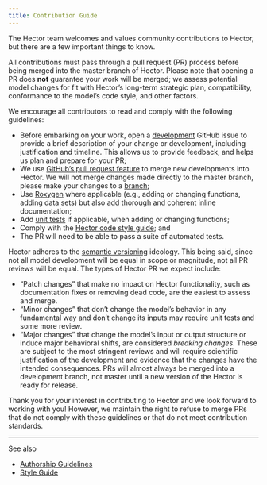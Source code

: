 ```yaml
---
title: Contribution Guide
---
```


The Hector team welcomes and values community contributions to Hector, but there are a few important things to know. 

All contributions must pass through a pull request (PR) process before being merged into the master branch of Hector. Please note that opening a PR does **not** guarantee your work will be merged; we assess potential model changes for fit with Hector’s long-term strategic plan, compatibility, conformance to the model’s code style, and other factors.

We encourage all contributors to read and comply with the following guidelines:

* Before embarking on your work, open a [development](https://github.com/JGCRI/hector/issues/new?assignees=&labels=&template=development.md) GitHub issue to provide a brief description of your change or development, including justification and timeline. This allows us to provide feedback, and helps us plan and prepare for your PR;
* We use [GitHub's pull request feature](https://docs.github.com/en/free-pro-team@latest/github/collaborating-with-issues-and-pull-requests/creating-a-pull-request) to merge new developments into Hector. We will not merge changes made directly to the master branch, please make your changes to a [branch](https://git-scm.com/book/en/v2/Git-Branching-Basic-Branching-and-Merging);
* Use [Roxygen](https://roxygen2.r-lib.org/) where applicable (e.g., adding or changing functions, adding data sets) but also add thorough and coherent inline documentation; 
* Add [unit tests](https://r-pkgs.org/tests.html) if applicable, when adding or changing functions;
* Comply with the [Hector code style guide](StyleGuide.html); and 
* The PR will need to be able to pass a suite of automated tests. 

Hector adheres to the [semantic versioning](https://semver.org/) ideology. This being said, since not all model development will be equal in scope or magnitude, not all PR reviews will be equal. The types of Hector PR we expect include: 

* "Patch changes" that make no impact on Hector functionality, such as documentation fixes or removing dead code, are the easiest to assess and merge.
* "Minor changes" that don’t change the model’s behavior in any fundamental way and don’t change its inputs may require unit tests and some more review.
* "Major changes"  that change the model’s input or output structure or induce major behavioral shifts, are considered _breaking changes_. These are subject to the most stringent reviews and will require scientific justification of the development and evidence that the changes have the intended consequences. PRs will almost always be merged into a development branch, not master until a new version of the Hector is ready for release. 


Thank you for your interest in contributing to Hector and we look forward to working with you! However, we maintain the right to refuse to merge PRs that do not comply with these guidelines or that do not meet contribution standards.

*** 

See also 

* [Authorship Guidelines](AuthorshipGuidelines.html) 
* [Style Guide](StyleGuide.html)


